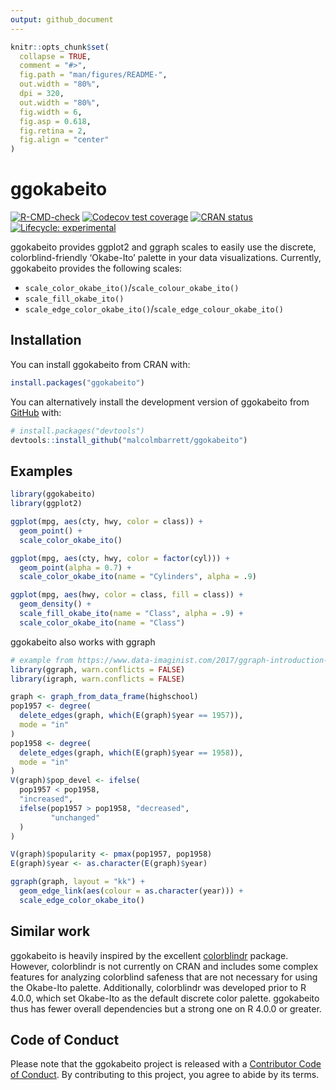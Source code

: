 ```yaml
---
output: github_document
---
```


<!-- README.md is generated from README.Rmd. Please edit that file -->

```r
knitr::opts_chunk$set(
  collapse = TRUE,
  comment = "#>",
  fig.path = "man/figures/README-",
  out.width = "80%",
  dpi = 320, 
  out.width = "80%",
  fig.width = 6,
  fig.asp = 0.618,
  fig.retina = 2,
  fig.align = "center"
)
```

# ggokabeito

<!-- badges: start -->
[![R-CMD-check](https://github.com/malcolmbarrett/ggokabeito/workflows/R-CMD-check/badge.svg)](https://github.com/malcolmbarrett/ggokabeito/actions)
[![Codecov test coverage](https://codecov.io/gh/malcolmbarrett/ggokabeito/branch/main/graph/badge.svg)](https://app.codecov.io/gh/malcolmbarrett/ggokabeito?branch=main)
[![CRAN status](https://www.r-pkg.org/badges/version/ggokabeito)](https://CRAN.R-project.org/package=ggokabeito)
[![Lifecycle: experimental](https://img.shields.io/badge/lifecycle-experimental-orange.svg)](https://lifecycle.r-lib.org/articles/stages.html#experimental)
<!-- badges: end -->

ggokabeito provides ggplot2 and ggraph scales to easily use the discrete, colorblind-friendly 'Okabe-Ito' palette in your data visualizations. Currently, ggokabeito provides the following scales:

* `scale_color_okabe_ito()`/`scale_colour_okabe_ito()`
* `scale_fill_okabe_ito()`
* `scale_edge_color_okabe_ito()`/`scale_edge_colour_okabe_ito()`

## Installation

You can install ggokabeito from CRAN with:

``` r
install.packages("ggokabeito")
```

You can alternatively install the development version of ggokabeito from [GitHub](https://github.com/) with:

``` r
# install.packages("devtools")
devtools::install_github("malcolmbarrett/ggokabeito")
```

## Examples

```r
library(ggokabeito)
library(ggplot2)

ggplot(mpg, aes(cty, hwy, color = class)) +
  geom_point() +
  scale_color_okabe_ito()

ggplot(mpg, aes(cty, hwy, color = factor(cyl))) +
  geom_point(alpha = 0.7) +
  scale_color_okabe_ito(name = "Cylinders", alpha = .9)

ggplot(mpg, aes(hwy, color = class, fill = class)) +
  geom_density() +
  scale_fill_okabe_ito(name = "Class", alpha = .9) +
  scale_color_okabe_ito(name = "Class")
```

ggokabeito also works with ggraph

```r
# example from https://www.data-imaginist.com/2017/ggraph-introduction-edges/
library(ggraph, warn.conflicts = FALSE)
library(igraph, warn.conflicts = FALSE)

graph <- graph_from_data_frame(highschool)
pop1957 <- degree(
  delete_edges(graph, which(E(graph)$year == 1957)),
  mode = "in"
)
pop1958 <- degree(
  delete_edges(graph, which(E(graph)$year == 1958)),
  mode = "in"
)
V(graph)$pop_devel <- ifelse(
  pop1957 < pop1958,
  "increased",
  ifelse(pop1957 > pop1958, "decreased",
         "unchanged"
  )
)

V(graph)$popularity <- pmax(pop1957, pop1958)
E(graph)$year <- as.character(E(graph)$year)

ggraph(graph, layout = "kk") +
  geom_edge_link(aes(colour = as.character(year))) +
  scale_edge_color_okabe_ito()
```



## Similar work

ggokabeito is heavily inspired by the excellent [colorblindr](https://github.com/clauswilke/colorblindr) package. However, colorblindr  is not currently on CRAN and includes some complex features for analyzing colorblind safeness that are not necessary for using the Okabe-Ito palette. Additionally, colorblindr was developed prior to R 4.0.0, which set Okabe-Ito as the default discrete color palette. ggokabeito thus has fewer overall dependencies but a strong one on R 4.0.0 or greater.

## Code of Conduct

Please note that the ggokabeito project is released with a [Contributor Code of Conduct](https://malcolmbarrett.github.io/ggokabeito/CODE_OF_CONDUCT.html). By contributing to this project, you agree to abide by its terms.
